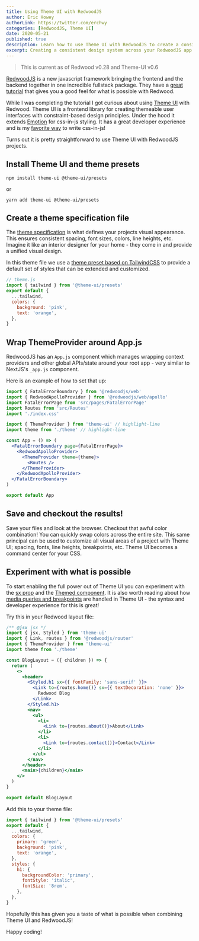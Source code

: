 ```yaml
---
title: Using Theme UI with RedwoodJS
author: Eric Howey
authorLink: https://twitter.com/erchwy
categories: [RedwoodJS, Theme UI]
date: 2020-05-21
published: true
description: Learn how to use Theme UI with RedwoodJS to create a consistent design system across your app. In this article we'll configure Theme UI in your RedwoodJS app.
excerpt: Creating a consistent design system across your RedwoodJS app can be challenging, but Theme UI can help. In this article, we'll explore how to use Theme UI with RedwoodJS to create a consistent design system. We'll show you how to configure Theme UI in your RedwoodJS app and use it to create reusable design components.
---
```


> This is current as of Redwood v0.28 and Theme-UI v0.6

[RedwoodJS](https://redwoodjs.com/) is a new javascript framework bringing the frontend and the backend together in one incredible fullstack package. They have a [great tutorial](https://redwoodjs.com/tutorial/welcome-to-redwood) that gives you a good feel for what is possible with Redwood.

While I was completing the tutorial I got curious about using [Theme UI](https://theme-ui.com/) with Redwood. Theme UI is a frontend library for creating themeable user interfaces with constraint-based design principles. Under the hood it extends [Emotion](https://emotion.sh/docs/introduction) for css-in-js styling. It has a great developer experience and is my [favorite way](/writing/10-reasons-to-use-theme-ui-in-your-next-gatsby-project/) to write css-in-js!

Turns out it is pretty straightforward to use Theme UI with RedwoodJS projects.

## Install Theme UI and theme presets

```shell
npm install theme-ui @theme-ui/presets
```

or

```shell
yarn add theme-ui @theme-ui/presets
```

## Create a theme specification file

The [theme specification](https://theme-ui.com/theming) is what defines your projects visual appearance. This ensures consistent spacing, font sizes, colors, line heights, etc. Imagine it like an interior designer for your home - they come in and provide a unified visual design.

In this theme file we use a [theme preset based on TailwindCSS](https://theme-ui.com/presets/tailwind) to provide a default set of styles that can be extended and customized.

```js
// theme.js
import { tailwind } from '@theme-ui/presets'
export default {
  ...tailwind,
  colors: {
    background: 'pink',
    text: 'orange',
  },
}
```

## Wrap ThemeProvider around App.js

RedwoodJS has an `App.js` component which manages wrapping context providers and other global APIs/state around your root app - very similar to NextJS's `_app.js` component.

Here is an example of how to set that up:

```jsx
import { FatalErrorBoundary } from '@redwoodjs/web'
import { RedwoodApolloProvider } from '@redwoodjs/web/apollo'
import FatalErrorPage from 'src/pages/FatalErrorPage'
import Routes from 'src/Routes'
import './index.css'

import { ThemeProvider } from 'theme-ui' // highlight-line
import theme from './theme' // highlight-line

const App = () => (
  <FatalErrorBoundary page={FatalErrorPage}>
    <RedwoodApolloProvider>
      <ThemeProvider theme={theme}>
        <Routes />
      </ThemeProvider>
    </RedwoodApolloProvider>
  </FatalErrorBoundary>
)

export default App
```

## Save and checkout the results!

Save your files and look at the browser. Checkout that awful color combination! You can quickly swap colors across the entire site. This same principal can be used to customize all visual areas of a project with Theme UI; spacing, fonts, line heights, breakpoints, etc. Theme UI becomes a command center for your CSS.

## Experiment with what is possible

To start enabling the full power out of Theme UI you can experiment with the [sx prop](https://theme-ui.com/sx-prop) and the [Themed component](https://theme-ui.com/themed). It is also worth reading about how [media queries and breakpoints](https://theme-ui.com/sx-prop/#responsive-values) are handled in Theme UI - the syntax and developer experience for this is great!

Try this in your Redwood layout file:

```jsx
/** @jsx jsx */
import { jsx, Styled } from 'theme-ui'
import { Link, routes } from '@redwoodjs/router'
import { ThemeProvider } from 'theme-ui'
import theme from './theme'

const BlogLayout = ({ children }) => {
  return (
    <>
      <header>
        <Styled.h1 sx={{ fontFamily: 'sans-serif' }}>
          <Link to={routes.home()} sx={{ textDecoration: 'none' }}>
            Redwood Blog
          </Link>
        </Styled.h1>
        <nav>
          <ul>
            <li>
              <Link to={routes.about()}>About</Link>
            </li>
            <li>
              <Link to={routes.contact()}>Contact</Link>
            </li>
          </ul>
        </nav>
      </header>
      <main>{children}</main>
    </>
  )
}

export default BlogLayout
```

Add this to your theme file:

```js
import { tailwind } from '@theme-ui/presets'
export default {
  ...tailwind,
  colors: {
    primary: 'green',
    background: 'pink',
    text: 'orange',
  },
  styles: {
    h1: {
      backgroundColor: 'primary',
      fontStyle: 'italic',
      fontSize: '8rem',
    },
  },
}
```

Hopefully this has given you a taste of what is possible when combining Theme UI and RedwoodJS!

Happy coding!
